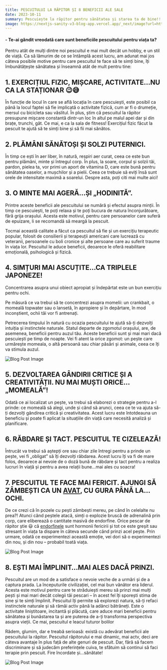 ```yaml
---
title: PESCUITULUI LA RĂPITOR ȘI 8 BENEFICII ALE SALE 
date: 2023-10-11
summary: Pescuiește la răpitor pentru sănătatea și starea ta de bine!!!
image: https://nextjs-sanity-v3-blog-app.vercel.app/_next/image?url=https%3A%2F%2Fcdn.sanity.io%2Fimages%2Fiocs3mdk%2Fproduction%2Fbcf72c7cfcc634000b5c04223496d7ad6957e50d-800x533.jpg&w=1920&q=75 
---
```


#### \- Te-ai gândit vreodată care sunt beneficiile pescuitului pentru viața ta?

Pentru atât de mulți dintre noi pescuitul e mai mult decât un hobby, e un stil de viață. Ca să lămurim de ce se întâmplă acest lucru, am adunat mai jos câteva posibile motive pentru care pescuitul te face să te simți bine, îți îmbunătățește sănătatea și înseamnă atât de mult pentru tine:

## 1\. EXERCIȚIUL FIZIC, MIȘCARE, ACTIVITATE…NU CA LA STAȚIONAR 😉😅

În funcție de locul în care se află locația în care pescuiești, este posibil ca până la locul faptei să fie implicată o activitate fizică, cum ar fi o drumeție, mersul cu bicicleta sau vâslitul. În plus, știm că pescuitul la răpitor presupune mișcare constantă dintr-un loc în altul pe malul apei dar și din brațe, trunchi, gât. Ce mai, e ca la sala de fitness! Exercițiul fizic făcut la pescuit te ajută să te simți bine și să fii mai sănătos.  

## 2\. PLĂMÂNI SĂNĂTOȘI ȘI SOLZI PUTERNICI.

În timp ce ești în aer liber, în natură, respiri aer curat, ceea ce este bun pentru plămâni, minte și întregul corp. În plus, la soare, corpul și solzii tăi, pardon, pielea ta, vor primi un aport de vitamina D, care este bună pentru sănătatea oaselor, a mușchilor și a pielii. Ceea ce trebuie să eviți însă sunt orele de intensitate maximă a soarelui. Despre asta, poți citi mai multe aici!  

## 3\. O MINTE MAI AGERĂ…ȘI „HODINITĂ”.

Printre aceste beneficii ale pescuitului se numără și efectul asupra minții. În timp ce pescuiești, te poți relaxa și te poți bucura de natura înconjurătoare, fără grija orașului. Acesta este motivul, pentru care persoanelor care suferă de epuizare, li se recomandă să meargă la pescuit.

Tocmai această calitate a făcut ca pescuitul să fie și un exercițiu terapeutic popular, folosit de consilierii și terapeuții americani care lucrează cu veteranii, persoanele cu boli cronice și alte persoane care au suferit traume în viața lor. Pescuitul le aduce beneficii, deoarece le oferă reabilitare emoțională, psihologică și fizică.

## 4\. SIMȚURI MAI ASCUȚITE…CA TRIPLELE JAPONEZE!

Concentrarea asupra unui obiect apropiat și îndepărtat este un bun exercițiu pentru ochi.

Pe măsură ce va trebui să te concentrezi asupra momelii: un crankbait, o momeală topwater sau o lansetă, în apropiere și în depărtare, în mod inconștient, ochii tăi vor fi antrenați.

Petrecerea timpului în natură cu ocazia pescuitului te ajută să-ți dezvolți intuiția și instinctele naturale. Statul departe de zgomotul orașului, are, de asemenea, beneficii pentru auzul tău. Aceste beneficii sunt și mai mari dacă pescuiești pe timp de noapte. Vei fi atent la orice zgomot: un pește care urmărește momeala, o altă persoană sau chiar păsări și animale, ceea ce îți va stimula auzul.

![Blog Post Image](https://nextjs-sanity-v3-blog-app.vercel.app/_next/image?url=https%3A%2F%2Fcdn.sanity.io%2Fimages%2Fiocs3mdk%2Fproduction%2F9c0b71e460929c1ae860cd70d9b5f6e23de455d4-600x450.jpg&w=3840&q=75)

## 5\. DEZVOLTAREA GÂNDIRII CRITICE ȘI A CREATIVITĂȚII. NU MAI MUȘTI ORICE…„MOMEALĂ”!

Odată ce ai localizat un pește, va trebui să elaborezi o strategie pentru a-l prinde: ce momeală să alegi, unde și când să arunci, ceea ce te va ajuta să-ți dezvolți gândirea critică și creativitatea. Acest lucru este întotdeauna un beneficiu și poate fi aplicat la situațiile din viață care necesită analiză și planificare.  

## 6\. RĂBDARE ȘI TACT. PESCUITUL TE CIZELEAZĂ!

Întrucât va trebui să aștepți ore sau chiar zile întregi pentru a prinde un pește, vei fi „obligat” să îți dezvolți răbdarea. Acest lucru îți va fi de mare folos, deoarece ai nevoie de o doză bună de răbdare și tact pentru a realiza lucruri în viață și pentru a avea relații bune…mai ales cu soacra!

## 7\. PESCUITUL TE FACE MAI FERICIT. AJUNGI SĂ ZÂMBEȘTI CA UN [AVAT](https://pescuitlarapitor.ro/avat/), CU GURA PÂNĂ LA…OCHI.

De ce crezi că în pozele cu pești zâmbești mereu, pe când în celelalte nu prea?! Atunci când peștele atacă, simți o explozie bruscă de adrenalină prin corp, care eliberează o cantitate masivă de endorfine. Orice pescar de răpitor știe 😃 că [endorfinele](https://doc.ro/lifestyle/endorfinele-ce-efecte-au-si-cum-le-cresti-nivelul) sunt hormonii fericirii și tot ce este greșit sau stresant în viața ta dispare în câteva secunde când prinzi acel pește. Prin urmare, odată ce experimentezi această emoție, vei dori să o experimentezi din nou, și din nou – probabil toată viața.

![Blog Post Image](https://nextjs-sanity-v3-blog-app.vercel.app/_next/image?url=https%3A%2F%2Fcdn.sanity.io%2Fimages%2Fiocs3mdk%2Fproduction%2Fe0f3e4e4111d1779a7ef41df91f8880e9a2569c2-641x360.jpg&w=3840&q=75)

## 8\. EȘTI MAI ÎMPLINIT…MAI ALES DACĂ PRINZI.

Pescuitul are un mod de a satisface o nevoie veche de a urmări și de a captura prada. La începuturile civilizației, cel mai bun vânător era liderul. Acesta este motivul pentru care te străduiești mereu să prinzi mai mulți pești și mai mari decât colegii tăi pescari – în acest fel îți sporești stima de sine și te simți împlinit. Pescuitul îți permite să explorezi natura, să-ți refaci instinctele naturale și să rămâi activ până la adânci bătrâneți. Este o activitate liniștitoare, incitantă și plăcută, care aduce mari beneficii pentru sănătatea și bunăstarea ta și are puterea de a-ți transforma perspectiva asupra vieții. Ce mai, pescuitul e leacul tuturor bolilor

Râdem, glumim, dar e treabă serioasă: există cu adevărat beneficii ale pescuitului la răpitor. Pescuitul răpitorului e mai dinamic, mai actv, deci are câteva avantaje în plus față de alte genuri de pescuit. Dar, fără să facem discriminare și să judecăm preferințele cuiva, te sfătuim să continui să faci terapie prin pescuit. Fire încordate și…sănătate!

![Blog Post Image](https://nextjs-sanity-v3-blog-app.vercel.app/_next/image?url=https%3A%2F%2Fcdn.sanity.io%2Fimages%2Fiocs3mdk%2Fproduction%2F2c5a3a983c15b2be3678f40e51a384feac132c93-1920x1020.jpg&w=3840&q=75)